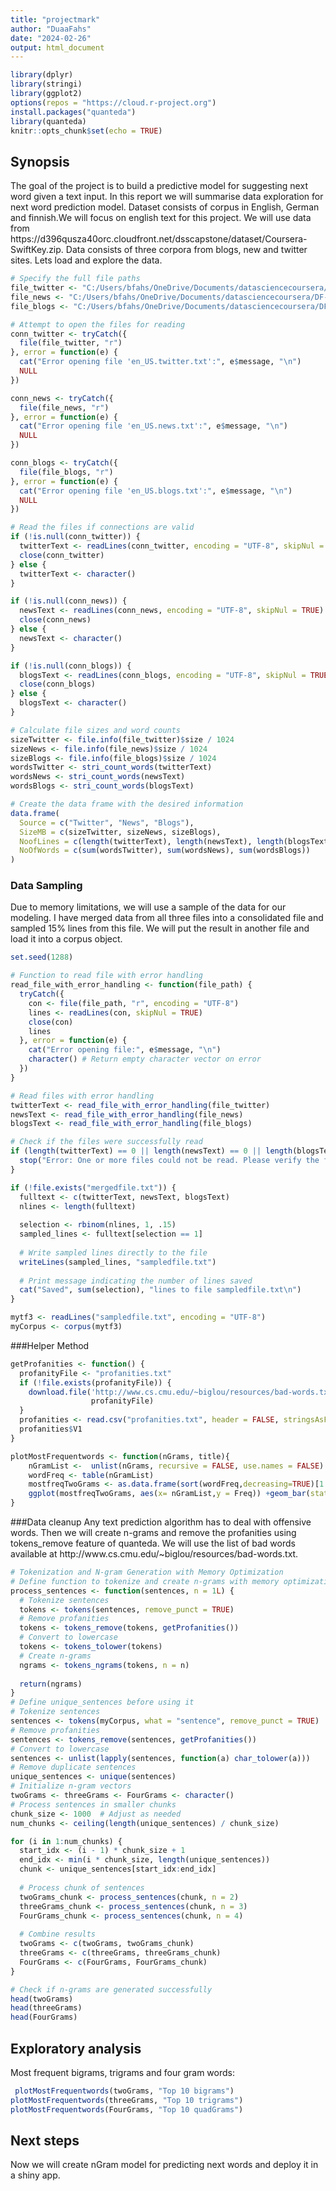 ---
title: "projectmark"
author: "DuaaFahs"
date: "2024-02-26"
output: html_document
---
```{r setup, include=FALSE}
library(dplyr)
library(stringi)
library(ggplot2)
options(repos = "https://cloud.r-project.org")
install.packages("quanteda")
library(quanteda)
knitr::opts_chunk$set(echo = TRUE)
```

## Synopsis
The goal of the project is to build a predictive model for suggesting next word given a text input.
In this report we will summarise data exploration for next word prediction model. 
Dataset consists of corpus in English, German and finnish.We will focus on english text for this project.
We will use data from https://d396qusza40orc.cloudfront.net/dsscapstone/dataset/Coursera-SwiftKey.zip.
Data consists of three corpora from blogs, new and twitter sites. Lets load and explore the data.
```{r}
# Specify the full file paths
file_twitter <- "C:/Users/bfahs/OneDrive/Documents/datasciencecoursera/DF-Capstone/en_US/en_US.twitter.txt"
file_news <- "C:/Users/bfahs/OneDrive/Documents/datasciencecoursera/DF-Capstone/en_US/en_US.news.txt"
file_blogs <- "C:/Users/bfahs/OneDrive/Documents/datasciencecoursera/DF-Capstone/en_US/en_US.blogs.txt"

# Attempt to open the files for reading
conn_twitter <- tryCatch({
  file(file_twitter, "r")
}, error = function(e) {
  cat("Error opening file 'en_US.twitter.txt':", e$message, "\n")
  NULL
})

conn_news <- tryCatch({
  file(file_news, "r")
}, error = function(e) {
  cat("Error opening file 'en_US.news.txt':", e$message, "\n")
  NULL
})

conn_blogs <- tryCatch({
  file(file_blogs, "r")
}, error = function(e) {
  cat("Error opening file 'en_US.blogs.txt':", e$message, "\n")
  NULL
})

# Read the files if connections are valid
if (!is.null(conn_twitter)) {
  twitterText <- readLines(conn_twitter, encoding = "UTF-8", skipNul = TRUE)
  close(conn_twitter)
} else {
  twitterText <- character()
}

if (!is.null(conn_news)) {
  newsText <- readLines(conn_news, encoding = "UTF-8", skipNul = TRUE)
  close(conn_news)
} else {
  newsText <- character()
}

if (!is.null(conn_blogs)) {
  blogsText <- readLines(conn_blogs, encoding = "UTF-8", skipNul = TRUE)
  close(conn_blogs)
} else {
  blogsText <- character()
}

# Calculate file sizes and word counts
sizeTwitter <- file.info(file_twitter)$size / 1024
sizeNews <- file.info(file_news)$size / 1024
sizeBlogs <- file.info(file_blogs)$size / 1024
wordsTwitter <- stri_count_words(twitterText)
wordsNews <- stri_count_words(newsText)
wordsBlogs <- stri_count_words(blogsText)

# Create the data frame with the desired information
data.frame(
  Source = c("Twitter", "News", "Blogs"),
  SizeMB = c(sizeTwitter, sizeNews, sizeBlogs),
  NoofLines = c(length(twitterText), length(newsText), length(blogsText)),
  NoOfWords = c(sum(wordsTwitter), sum(wordsNews), sum(wordsBlogs))
)
```
### Data Sampling
Due to memory limitations, we will use a sample of the data for our modeling.
I have merged data from all three files into a consolidated file and sampled 15% lines from this file.
We will put the result in another file and load it into a corpus object.
```{r}
set.seed(1288)

# Function to read file with error handling
read_file_with_error_handling <- function(file_path) {
  tryCatch({
    con <- file(file_path, "r", encoding = "UTF-8")
    lines <- readLines(con, skipNul = TRUE)
    close(con)
    lines
  }, error = function(e) {
    cat("Error opening file:", e$message, "\n")
    character() # Return empty character vector on error
  })
}

# Read files with error handling
twitterText <- read_file_with_error_handling(file_twitter)
newsText <- read_file_with_error_handling(file_news)
blogsText <- read_file_with_error_handling(file_blogs)

# Check if the files were successfully read
if (length(twitterText) == 0 || length(newsText) == 0 || length(blogsText) == 0) {
  stop("Error: One or more files could not be read. Please verify the file paths and permissions.")
}

if (!file.exists("mergedfile.txt")) {
  fulltext <- c(twitterText, newsText, blogsText)
  nlines <- length(fulltext)
  
  selection <- rbinom(nlines, 1, .15)
  sampled_lines <- fulltext[selection == 1]
  
  # Write sampled lines directly to the file
  writeLines(sampled_lines, "sampledfile.txt")
  
  # Print message indicating the number of lines saved
  cat("Saved", sum(selection), "lines to file sampledfile.txt\n")
}

mytf3 <- readLines("sampledfile.txt", encoding = "UTF-8")
myCorpus <- corpus(mytf3)
```
###Helper Method
```{r}
getProfanities <- function() {
  profanityFile <- "profanities.txt"
  if (!file.exists(profanityFile)) {
    download.file('http://www.cs.cmu.edu/~biglou/resources/bad-words.txt',
                  profanityFile)
  }
  profanities <- read.csv("profanities.txt", header = FALSE, stringsAsFactors = FALSE)
  profanities$V1
}

plotMostFrequentwords <- function(nGrams, title){
    nGramList <-  unlist(nGrams, recursive = FALSE, use.names = FALSE)
    wordFreq <- table(nGramList)
    mostfreqTwoGrams <- as.data.frame(sort(wordFreq,decreasing=TRUE)[1:10])
    ggplot(mostfreqTwoGrams, aes(x= nGramList,y = Freq)) +geom_bar(stat = "identity") + theme(axis.text.x = element_text(angle = 90, hjust = 0))  + ggtitle(title)
}

```
###Data cleanup
Any text prediction algorithm has to deal with offensive words.
Then we will create n-grams and remove the profanities using tokens_remove feature of quanteda.
We will use the list of bad words available at http://www.cs.cmu.edu/~biglou/resources/bad-words.txt.

```{r results = 'hide'}
# Tokenization and N-gram Generation with Memory Optimization
# Define function to tokenize and create n-grams with memory optimization
process_sentences <- function(sentences, n = 1L) {
  # Tokenize sentences
  tokens <- tokens(sentences, remove_punct = TRUE)
  # Remove profanities
  tokens <- tokens_remove(tokens, getProfanities())
  # Convert to lowercase
  tokens <- tokens_tolower(tokens)
  # Create n-grams
  ngrams <- tokens_ngrams(tokens, n = n)
  
  return(ngrams)
}
# Define unique_sentences before using it
# Tokenize sentences
sentences <- tokens(myCorpus, what = "sentence", remove_punct = TRUE)
# Remove profanities
sentences <- tokens_remove(sentences, getProfanities())
# Convert to lowercase
sentences <- unlist(lapply(sentences, function(a) char_tolower(a)))
# Remove duplicate sentences
unique_sentences <- unique(sentences)
# Initialize n-gram vectors
twoGrams <- threeGrams <- FourGrams <- character()
# Process sentences in smaller chunks
chunk_size <- 1000  # Adjust as needed
num_chunks <- ceiling(length(unique_sentences) / chunk_size)

for (i in 1:num_chunks) {
  start_idx <- (i - 1) * chunk_size + 1
  end_idx <- min(i * chunk_size, length(unique_sentences))
  chunk <- unique_sentences[start_idx:end_idx]
  
  # Process chunk of sentences
  twoGrams_chunk <- process_sentences(chunk, n = 2)
  threeGrams_chunk <- process_sentences(chunk, n = 3)
  FourGrams_chunk <- process_sentences(chunk, n = 4)
  
  # Combine results
  twoGrams <- c(twoGrams, twoGrams_chunk)
  threeGrams <- c(threeGrams, threeGrams_chunk)
  FourGrams <- c(FourGrams, FourGrams_chunk)
}

# Check if n-grams are generated successfully
head(twoGrams)
head(threeGrams)
head(FourGrams)

```

## Exploratory analysis 
Most frequent bigrams, trigrams and four gram words: 
```{r}
 plotMostFrequentwords(twoGrams, "Top 10 bigrams")
plotMostFrequentwords(threeGrams, "Top 10 trigrams")
plotMostFrequentwords(FourGrams, "Top 10 quadGrams")

```
## Next steps
Now we will create nGram model for predicting next words and deploy it in a shiny app.

